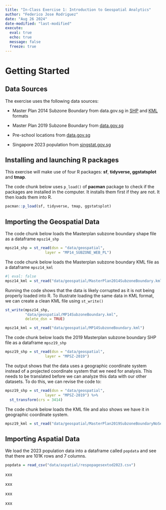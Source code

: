 ```yaml
---
title: "In-Class Exercise 1: Introduction to Geospatial Analytics"
author: "Federico Jose Rodriguez"
date: "Aug 26 2024"
date-modified: "last-modified"
execute: 
  eval: true
  echo: true
  message: false
  freeze: true
---
```


# Getting Started

## Data Sources

The exercise uses the following data sources:

-   Master Plan 2014 Subzone Boundary from data.gov.sg in [SHP](https://beta.data.gov.sg/datasets/d_d14da225fccf921049ab64238ff473d9/view) and [KML](https://beta.data.gov.sg/datasets/d_5cb80a95445f236737f6bc2bfe5f159d/view) formats

-   Master Plan 2019 Subzone Boundary from [data.gov.sg](https://beta.data.gov.sg/datasets/d_0900fdcfdb4666fe2a630f37a532fc06/view)

-   Pre-school locations from [data.gov.sg](https://beta.data.gov.sg/datasets/d_a72bcd23e208d995f3bd4eececeaca43/view)

-   Singapore 2023 population from [singstat.gov.sg](https://www.singstat.gov.sg/-/media/files/find_data/population/statistical_tables/respopagesextod2023.ashx)

## Installing and launching R packages

This exercise will make use of four R packages: **sf**, **tidyverse, ggstatsplot** and **tmap**.

The code chunk below uses `p_load()` of **pacman** package to check if the packages are installed in the computer. It installs them first if they are not. It then loads them into R.

```r
pacman::p_load(sf, tidyverse, tmap, ggstatsplot)
```

## Importing the Geospatial Data

The code chunk below loads the Masterplan subzone boundary shape file as a dataframe `mpsz14_shp`

```r
mpsz14_shp = st_read(dsn = "data/geospatial", 
                  layer = "MP14_SUBZONE_WEB_PL")
```

The code chunk below loads the Masterplan subzone boundary KML file as a dataframe `mpsz14_kml`

```r
#| eval: false
mpsz14_kml = st_read("data/geospatial/MasterPlan2014SubzoneBoundary.kml")
```

Running the code shows that the data is likely corrupted as it is not being properly loaded into R. To illustrate loading the same data in KML format, we can create a clean KML file using `st_write()`

```r
st_write(mpsz14_shp,
         "data/geospatial/MP14SubzoneBoundary.kml",
         delete_dsn = TRUE)

mpsz14_kml = st_read("data/geospatial/MP14SubzoneBoundary.kml")
```

The code chunk below loads the 2019 Masterplan subzone boundary SHP file as a dataframe `mpsz19_shp`

```r
mpsz19_shp = st_read(dsn = "data/geospatial", 
                  layer = "MPSZ-2019")
```

The output shows that the data uses a geographic coordinate system instead of a projected coordinate system that we need for analysis. This needs to be translated before we can analyze this data with our other datasets. To do this, we can revise the code to:

```r
mpsz19_shp = st_read(dsn = "data/geospatial", 
                  layer = "MPSZ-2019") %>%
  st_transform(crs = 3414)
```

The code chunk below loads the KML file and also shows we have it in geographic coordinate system.

```r
mpsz19_kml = st_read("data/geospatial/MasterPlan2019SubzoneBoundaryNoSeaKML.kml")
```

## Importing Aspatial Data

We load the 2023 population data into a dataframe called `popdata` and see that there are 101K rows and 7 columns.

```r
popdata = read_csv("data/aspatial/respopagesextod2023.csv")
```

xxx

xxx

xxx

xxx
